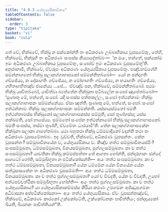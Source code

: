 ```yaml
---
title: "4.9.3 යේභුය්‍යසිකාවිනය"
tableOfContents: false
sidebar:
  order: 3
type: "tipitaka"
basket: "vi"
book: "cula"
---
```



<DynamicBreadcrumb />

<Division number="234" book="cula">

<Paragraph number="955" book="cula">
තේ චේ, භික්ඛවේ, භික්ඛූ න සක්කෝන්ති තං අධිකරණං උබ්බාහිකාය වූපසමේතුං, තේහි, භික්ඛවේ, භික්ඛූහි තං අධිකරණං සංඝස්ස නිය්‍යාදේතබ්බං—  ‘න මයං, භන්තේ, සක්කෝම ඉමං අධිකරණං උබ්බාහිකාය වූපසමේතුං, සංඝෝව ඉමං අධිකරණං වූපසමේතූ’ති. අනුජානාමි, භික්ඛවේ, ඒවරූපං අධිකරණං යේභුය්‍යසිකාය වූපසමේතුං. පඤ්චහඞ්ගේහි සමන්නාගතෝ භික්ඛු සලාකග්ගාහාපකෝ සම්මන්නිතබ්බෝ—  යෝ න ඡන්දාගතිං ගච්ඡේය්‍ය, න දෝසාගතිං ගච්ඡේය්‍ය, න මෝහාගතිං ගච්ඡේය්‍ය, න භයාගතිං ගච්ඡේය්‍ය, ගහිතාගහිතඤ්ච ජානේය්‍ය …පේ…  ඒවඤ්ච පන, භික්ඛවේ, සම්මන්නිතබ්බෝ. පඨමං භික්ඛු යාචිතබ්බෝ, යාචිත්වා බ්‍යත්තේන භික්ඛුනා පටිබලේන සංඝෝ ඤාපේතබ්බෝ—
</Paragraph>

<Paragraph number="956" book="cula">
‘සුණාතු මේ, භන්තේ, සංඝෝ. යදි සංඝස්ස පත්තකල්ලං, සංඝෝ ඉත්ථන්නාමං භික්ඛුං සලාකග්ගාහාපකං සම්මන්නේය්‍ය. ඒසා ඤත්ති.
</Paragraph>

<Paragraph number="957" book="cula">
සුණාතු මේ, භන්තේ, සංඝෝ. සංඝෝ ඉත්ථන්නාමං භික්ඛුං සලාකග්ගාහාපකං සම්මන්නති. යස්සායස්මතෝ ඛමති ඉත්ථන්නාමස්ස භික්ඛුනෝ සලාකග්ගාහාපකස්ස සම්මුති, සෝ තුණ්හස්ස; යස්ස නක්ඛමති, සෝ භාසේය්‍ය.
</Paragraph>

<Paragraph number="958" book="cula">
සම්මතෝ සංඝේන ඉත්ථන්නාමෝ භික්ඛු සලාකග්ගාහාපකෝ. ඛමති සංඝස්ස, තස්මා තුණ්හී, ඒවමේතං ධාරයාමී’ති.
</Paragraph>

<Paragraph number="959" book="cula">
තේන සලාකග්ගාහාපකේන භික්ඛුනා සලාකා ගාහේතබ්බා. යථා බහුතරා භික්ඛූ ධම්මවාදිනෝ වදන්ති තථා තං අධිකරණං වූපසමේතබ්බං. ඉදං වුච්චති, භික්ඛවේ, අධිකරණං වූපසන්තං. කේන වූපසන්තං? සම්මුඛාවිනයේන ච, යේභුය්‍යසිකාය ච. කිඤ්ච තත්ථ සම්මුඛාවිනයස්මිං? සංඝසම්මුඛතා, ධම්මසම්මුඛතා, විනයසම්මුඛතා, පුග්ගලසම්මුඛතා. කා ච තත්ථ සංඝසම්මුඛතා? යාවතිකා භික්ඛූ කම්මප්පත්තා තේ ආගතා හෝන්ති, ඡන්දාරහානං ඡන්දෝ ආහටෝ හෝති, සම්මුඛීභූතා න පටික්කෝසන්ති—  අයං තත්ථ සංඝසම්මුඛතා. කා ච තත්ථ ධම්මසම්මුඛතා, විනයසම්මුඛතා? යේන ධම්මේන යේන විනයේන යේන සත්ථුසාසනේන තං අධිකරණං වූපසම්මති—  අයං තත්ථ ධම්මසම්මුඛතා, විනයසම්මුඛතා. කා ච තත්ථ පුග්ගලසම්මුඛතා? යෝ ච විවදති, යේන ච විවදති, උභෝ අත්ථපච්චත්ථිකා සම්මුඛීභූතා හෝන්ති—  අයං තත්ථ පුග්ගලසම්මුඛතා. කා ච තත්ථ යේභුය්‍යසිකාය? යා යේභුය්‍යසිකාකම්මස්ස කිරියා කරණං උපගමනං අජ්ඣුපගමනං අධිවාසනා අප්පටික්කෝසනා—  අයං තත්ථ යේභුය්‍යසිකාය. ඒවං වූපසන්තඤ්චේ, භික්ඛවේ, අධිකරණං කාරකෝ උක්කෝටේති, උක්කෝටනකං පාචිත්තියං; ඡන්දදායකෝ ඛීයති, ඛීයනකං පාචිත්තියන්”ති.
</Paragraph>
</Division>